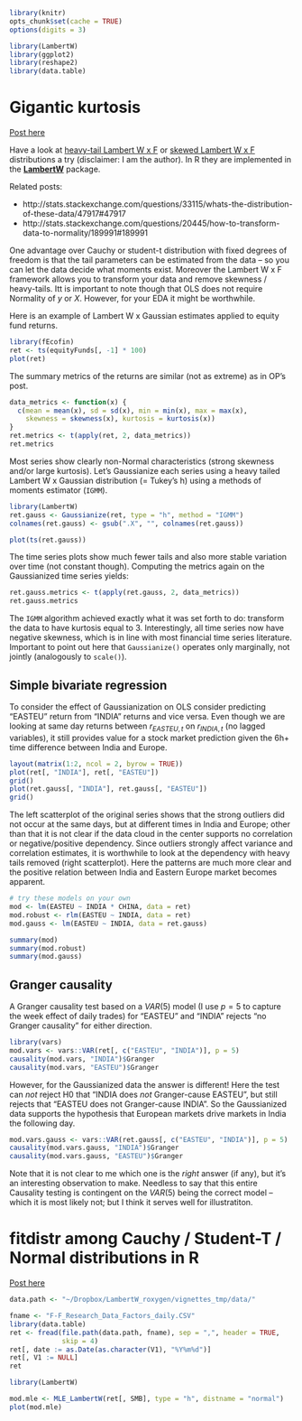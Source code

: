 <!--
%\VignetteEngine{knitr::knitr}
%\VignetteIndexEntry{LambertW Overview}
-->
```r
library(knitr)
opts_chunk$set(cache = TRUE)
options(digits = 3)

```


```r
library(LambertW)
library(ggplot2)
library(reshape2)
library(data.table)
```


# Gigantic kurtosis
[Post here](http://stats.stackexchange.com/questions/34565/gigantic-kurtosis)

Have a look at [heavy-tail Lambert W x F](http://www.hindawi.com/journals/tswj/aa/909231/) or [skewed Lambert W x F ](http://projecteuclid.org/euclid.aoas/1318514301) distributions a try (disclaimer: I am the author). In R they are implemented in the [**LambertW**](http://cran.r-project.org/web/packages/LambertW/) package.

Related posts:

  * http://stats.stackexchange.com/questions/33115/whats-the-distribution-of-these-data/47917#47917
  * http://stats.stackexchange.com/questions/20445/how-to-transform-data-to-normality/189991#189991
  
One advantage over Cauchy or student-t distribution with fixed degrees of freedom is that the tail parameters can be estimated from the data -- so you can let the data decide what moments exist.  Moreover the Lambert W x F framework allows you to transform your data and remove skewness / heavy-tails.   Itt is important to note though that OLS does not require Normality of $y$ or $X$.  However, for your EDA it might be worthwhile.

Here is an example of Lambert W x Gaussian estimates applied to equity fund returns.

```r
library(fEcofin)
ret <- ts(equityFunds[, -1] * 100)
plot(ret)
```


The summary metrics of the returns are similar (not as extreme) as in OP's post.
```r
data_metrics <- function(x) {
  c(mean = mean(x), sd = sd(x), min = min(x), max = max(x), 
    skewness = skewness(x), kurtosis = kurtosis(x))
}
ret.metrics <- t(apply(ret, 2, data_metrics))
ret.metrics
```

Most series show clearly non-Normal characteristics (strong skewness and/or large kurtosis).  Let's Gaussianize each series using a heavy tailed 
Lambert W x Gaussian distribution (= Tukey's h) using a methods of moments
estimator (`IGMM`).
```r
library(LambertW)
ret.gauss <- Gaussianize(ret, type = "h", method = "IGMM")
colnames(ret.gauss) <- gsub(".X", "", colnames(ret.gauss))

plot(ts(ret.gauss))
```

The time series plots show much fewer tails and also more stable variation over time (not constant though).  Computing the metrics again on the Gaussianized time series yields:

```r
ret.gauss.metrics <- t(apply(ret.gauss, 2, data_metrics))
ret.gauss.metrics
```

The `IGMM` algorithm achieved exactly what it was set forth to do: transform the data to have kurtosis equal to $3$. Interestingly, all time series now have negative skewness, which is in line with most financial time series literature.  Important to point out here that `Gaussianize()` operates only marginally, not jointly (analogously to `scale()`).


## Simple bivariate regression

To consider the effect of Gaussianization on OLS consider predicting "EASTEU" return from "INDIA" returns and vice versa.  Even though we are looking at same day returns between $r_{EASTEU, t}$ on $r_{INDIA,t}$ (no lagged variables), it still provides value for a stock market prediction given the 6h+ time difference between India and Europe.

```r
layout(matrix(1:2, ncol = 2, byrow = TRUE))
plot(ret[, "INDIA"], ret[, "EASTEU"])
grid()
plot(ret.gauss[, "INDIA"], ret.gauss[, "EASTEU"])
grid()

```
The left scatterplot of the original series shows that the strong outliers did not occur at the same days, but at different times in India and Europe; other than that it is not clear if the data cloud in the center supports no correlation or negative/positive dependency.  Since outliers strongly affect variance and correlation estimates, it is worthwhile to look at the dependency with heavy tails removed (right scatterplot).  Here the patterns are much more clear and the positive relation between India and Eastern Europe market becomes apparent.


```r
# try these models on your own
mod <- lm(EASTEU ~ INDIA * CHINA, data = ret)
mod.robust <- rlm(EASTEU ~ INDIA, data = ret)
mod.gauss <- lm(EASTEU ~ INDIA, data = ret.gauss)

summary(mod)
summary(mod.robust)
summary(mod.gauss)
```

## Granger causality

A Granger causality test based on a  $VAR(5)$ model (I use $p = 5$ to capture the week effect of daily trades) for "EASTEU" and "INDIA" rejects "no Granger causality" for either direction.
```r
library(vars)
mod.vars <- vars::VAR(ret[, c("EASTEU", "INDIA")], p = 5)
causality(mod.vars, "INDIA")$Granger
causality(mod.vars, "EASTEU")$Granger

```

However, for the Gaussianized data the answer is different!  Here the test can *not* reject H0 that "INDIA does *not* Granger-cause EASTEU", but still rejects that "EASTEU does not Granger-cause INDIA".  So the Gaussianized data supports the hypothesis that European markets drive markets in India the following day.


```r
mod.vars.gauss <- vars::VAR(ret.gauss[, c("EASTEU", "INDIA")], p = 5)
causality(mod.vars.gauss, "INDIA")$Granger
causality(mod.vars.gauss, "EASTEU")$Granger
```


Note that it is not clear to me which one is the *right* answer (if any), but it's an interesting observation to make.  Needless to say that this entire Causality testing is contingent on the $VAR(5)$ being the correct model -- which it is most likely not; but I think it serves well for illustratiton.


# fitdistr among Cauchy / Student-T / Normal distributions in R
[Post here](http://stats.stackexchange.com/questions/146026/fitdistr-among-cauchy-student-t-normal-distributions-in-r#comment363074_146026)

```r
data.path <- "~/Dropbox/LambertW_roxygen/vignettes_tmp/data/"
```

```r
fname <- "F-F_Research_Data_Factors_daily.CSV"
library(data.table)
ret <- fread(file.path(data.path, fname), sep = ",", header = TRUE,
             skip = 4)
ret[, date := as.Date(as.character(V1), "%Y%m%d")]
ret[, V1 := NULL]
ret
```

```r
library(LambertW)

mod.mle <- MLE_LambertW(ret[, SMB], type = "h", distname = "normal")
plot(mod.mle)
```
